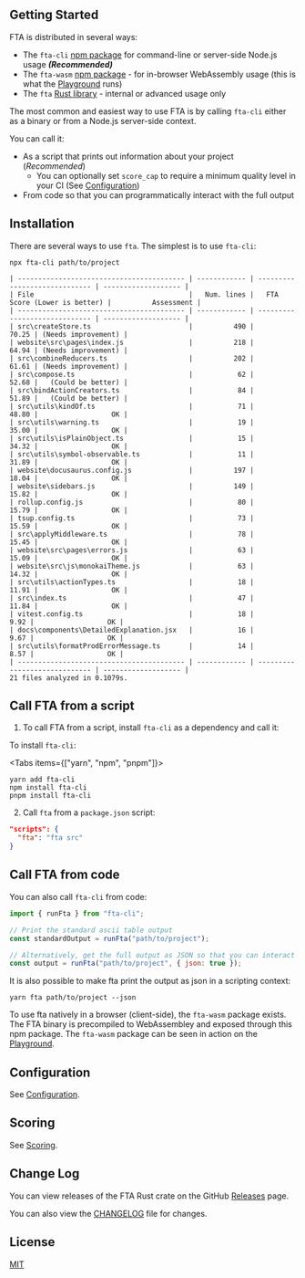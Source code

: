 
## Getting Started

FTA is distributed in several ways:

- The `fta-cli` [npm package](https://www.npmjs.com/package/fta-cli) for command-line or server-side Node.js usage _**(Recommended)**_
- The `fta-wasm` [npm package](https://www.npmjs.com/package/fta-wasm) - for in-browser WebAssembly usage (this is what the [Playground](/playground) runs)
- The `fta` [Rust library](https://crates.io/crates/fta) - internal or advanced usage only

The most common and easiest way to use FTA is by calling `fta-cli` either as a binary or from a Node.js server-side context.

You can call it:

- As a script that prints out information about your project (_Recommended_)
  - You can optionally set `score_cap` to require a minimum quality level in your CI (See [Configuration](#configuration))
- From code so that you can programmatically interact with the full output

## Installation

There are several ways to use `fta`. The simplest is to use `fta-cli`:

```
npx fta-cli path/to/project
```

```
| ----------------------------------------- | ------------ | ----------------------------- | ------------------- |
| File                                      |   Num. lines |   FTA Score (Lower is better) |          Assessment |
| ----------------------------------------- | ------------ | ----------------------------- | ------------------- |
| src\createStore.ts                        |          490 |                         70.25 | (Needs improvement) |
| website\src\pages\index.js                |          218 |                         64.94 | (Needs improvement) |
| src\combineReducers.ts                    |          202 |                         61.61 | (Needs improvement) |
| src\compose.ts                            |           62 |                         52.68 |   (Could be better) |
| src\bindActionCreators.ts                 |           84 |                         51.89 |   (Could be better) |
| src\utils\kindOf.ts                       |           71 |                         48.80 |                  OK |
| src\utils\warning.ts                      |           19 |                         35.00 |                  OK |
| src\utils\isPlainObject.ts                |           15 |                         34.32 |                  OK |
| src\utils\symbol-observable.ts            |           11 |                         31.89 |                  OK |
| website\docusaurus.config.js              |          197 |                         18.04 |                  OK |
| website\sidebars.js                       |          149 |                         15.82 |                  OK |
| rollup.config.js                          |           80 |                         15.79 |                  OK |
| tsup.config.ts                            |           73 |                         15.59 |                  OK |
| src\applyMiddleware.ts                    |           78 |                         15.45 |                  OK |
| website\src\pages\errors.js               |           63 |                         15.09 |                  OK |
| website\src\js\monokaiTheme.js            |           63 |                         14.32 |                  OK |
| src\utils\actionTypes.ts                  |           18 |                         11.91 |                  OK |
| src\index.ts                              |           47 |                         11.84 |                  OK |
| vitest.config.ts                          |           18 |                          9.92 |                  OK |
| docs\components\DetailedExplanation.jsx   |           16 |                          9.67 |                  OK |
| src\utils\formatProdErrorMessage.ts       |           14 |                          8.57 |                  OK |
| ----------------------------------------- | ------------ | ----------------------------- | ------------------- |
21 files analyzed in 0.1079s.
```

## Call FTA from a script

1. To call FTA from a script, install `fta-cli` as a dependency and call it:

To install `fta-cli`:

<Tabs items={["yarn", "npm", "pnpm"]}>
  <Tab>
    <div>`yarn add fta-cli`</div>
  </Tab>
  <Tab>
    <div>`npm install fta-cli`</div>
  </Tab>
  <Tab>
    <div>`pnpm install fta-cli`</div>
  </Tab>
</Tabs>

2. Call `fta` from a `package.json` script:

```json
"scripts": {
  "fta": "fta src"
}
```

## Call FTA from code

You can also call `fta-cli` from code:

```javascript
import { runFta } from "fta-cli";

// Print the standard ascii table output
const standardOutput = runFta("path/to/project");

// Alternatively, get the full output as JSON so that you can interact with it
const output = runFta("path/to/project", { json: true });
```

It is also possible to make fta print the output as json in a scripting context:

```
yarn fta path/to/project --json
```

To use fta natively in a browser (client-side), the `fta-wasm` package exists. The FTA binary is precompiled to WebAssembley and exposed through this npm package. The `fta-wasm` package can be seen in action on the [Playground](/playground).

## Configuration

See [Configuration](/docs/configuration).

## Scoring

See [Scoring](/docs/scoring).

## Change Log

You can view releases of the FTA Rust crate on the GitHub [Releases](https://github.com/sgb-io/fta/releases) page.

You can also view the [CHANGELOG](https://github.com/sgb-io/fta/blob/main/CHANGELOG.md) file for changes.

## License

[MIT](LICENSE.md)
